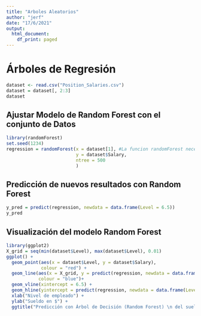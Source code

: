 ```yaml
---
title: "Arboles Aleatorios"
author: "jerf"
date: "17/6/2021"
output:
  html_document:
    df_print: paged
---
```



# Árboles de Regresión

```r
dataset <- read.csv("Position_Salaries.csv")
dataset = dataset[, 2:3]
dataset
```

## Ajustar Modelo de Random Forest con el conjunto de Datos

```r
library(randomForest)
set.seed(1234)
regression = randomForest(x = dataset[1], #La funcion randomForest necesita un data Frame para la variable x, dataset[1] devuelve un dataset
                          y = dataset$Salary,
                          ntree = 500
                          )
```

## Predicción de nuevos resultados con Random Forest

```r
y_pred = predict(regression, newdata = data.frame(Level = 6.5))
y_pred
```


## Visualización del modelo Random Forest
```r
library(ggplot2)
X_grid = seq(min(dataset$Level), max(dataset$Level), 0.01)
ggplot() + 
  geom_point(aes(x = dataset$Level, y = dataset$Salary), 
             colour = "red") +
  geom_line(aes(x = X_grid, y = predict(regression, newdata = data.frame(Level = X_grid))),
            colour = "blue")+
  geom_vline(xintercept = 6.5) +
  geom_hline(yintercept = predict(regression, newdata = data.frame(Level = 6.5))) +
  xlab("Nivel de empleado") + 
  ylab("Sueldo en $") +
  ggtitle("Predicción con Árbol de Decisión (Random Forest) \n del sueldo en función del nivel de empleado")
```


